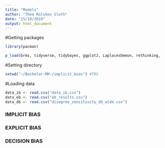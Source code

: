 ```yaml
---
title: "Models"
author: "Thea Rolskov Sloth"
date: "15/10/2019"
output: html_document
---
```


#Getting packages
```r

library(pacman)

p_load(brms, tidyverse, tidybayes, ggplot2, LaplacesDemon, rethinking, tidyr, reshape2, tibble, plotly, jpeg, tm)
```


#Setting directory
```r
setwd("~/Bachelor-MM-/implicit_bias") #TRS

```


#Loading data
```r
data_ib <- read.csv("data_ib.csv")
data_eb <- read.csv("eb_results.csv")
data_db <- read.csv("disagree_sensitivity_db_wide.csv")

```

### IMPLICIT BIAS
### EXPLICIT BIAS
### DECISION BIAS

